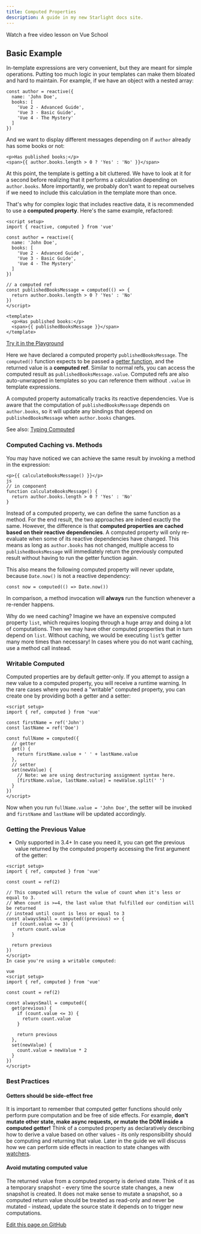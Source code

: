 ```yaml
---
title: Computed Properties
description: A guide in my new Starlight docs site.
---
```

Watch a free video lesson on Vue School
## Basic Example​
In-template expressions are very convenient, but they are meant for simple operations. Putting too much logic in your templates can make them bloated and hard to maintain. For example, if we have an object with a nested array:
```
const author = reactive({
  name: 'John Doe',
  books: [
    'Vue 2 - Advanced Guide',
    'Vue 3 - Basic Guide',
    'Vue 4 - The Mystery'
  ]
})
```
And we want to display different messages depending on if `author` already has some books or not:
```
<p>Has published books:</p>
<span>{{ author.books.length > 0 ? 'Yes' : 'No' }}</span>
```
At this point, the template is getting a bit cluttered. We have to look at it for a second before realizing that it performs a calculation depending on `author.books`. More importantly, we probably don't want to repeat ourselves if we need to include this calculation in the template more than once.

That's why for complex logic that includes reactive data, it is recommended to use a **computed property**. Here's the same example, refactored:

```
<script setup>
import { reactive, computed } from 'vue'

const author = reactive({
  name: 'John Doe',
  books: [
    'Vue 2 - Advanced Guide',
    'Vue 3 - Basic Guide',
    'Vue 4 - The Mystery'
  ]
})

// a computed ref
const publishedBooksMessage = computed(() => {
  return author.books.length > 0 ? 'Yes' : 'No'
})
</script>

<template>
  <p>Has published books:</p>
  <span>{{ publishedBooksMessage }}</span>
</template>
```

[Try it in the Playground](https://bit.ly/4dzGhBx)

Here we have declared a computed property `publishedBooksMessage`. The `computed()` function expects to be passed a [getter function](https://developer.mozilla.org/en-US/docs/Web/JavaScript/Reference/Functions/get#description), and the returned value is a **computed ref**. Similar to normal refs, you can access the computed result as `publishedBooksMessage.value`. Computed refs are also auto-unwrapped in templates so you can reference them without `.value` in template expressions.

A computed property automatically tracks its reactive dependencies. Vue is aware that the computation of `publishedBooksMessage` depends on `author.books`, so it will update any bindings that depend on `publishedBooksMessage` when `author.books` changes.

See also: [Typing Computed](https://vuejs.org/guide/typescript/composition-api.html#typing-computed)

### Computed Caching vs. Methods​
You may have noticed we can achieve the same result by invoking a method in the expression:

```
<p>{{ calculateBooksMessage() }}</p>
js
// in component
function calculateBooksMessage() {
  return author.books.length > 0 ? 'Yes' : 'No'
}
```
Instead of a computed property, we can define the same function as a method. For the end result, the two approaches are indeed exactly the same. However, the difference is that **computed properties are cached based on their reactive dependencies**. A computed property will only re-evaluate when some of its reactive dependencies have changed. This means as long as `author.books` has not changed, multiple access to `publishedBooksMessage` will immediately return the previously computed result without having to run the getter function again.

This also means the following computed property will never update, because `Date.now()` is not a reactive dependency:
```
const now = computed(() => Date.now())
```
In comparison, a method invocation will **always** run the function whenever a re-render happens.

Why do we need caching? Imagine we have an expensive computed property `list`, which requires looping through a huge array and doing a lot of computations. Then we may have other computed properties that in turn depend on `list`. Without caching, we would be executing `list`’s getter many more times than necessary! In cases where you do not want caching, use a method call instead.

### Writable Computed​
Computed properties are by default getter-only. If you attempt to assign a new value to a computed property, you will receive a runtime warning. In the rare cases where you need a "writable" computed property, you can create one by providing both a getter and a setter:
```
<script setup>
import { ref, computed } from 'vue'

const firstName = ref('John')
const lastName = ref('Doe')

const fullName = computed({
  // getter
  get() {
    return firstName.value + ' ' + lastName.value
  },
  // setter
  set(newValue) {
    // Note: we are using destructuring assignment syntax here.
    [firstName.value, lastName.value] = newValue.split(' ')
  }
})
</script>
```
Now when you run `fullName.value = 'John Doe'`, the setter will be invoked and `firstName` and `lastName` will be updated accordingly.

### Getting the Previous Value​
* Only supported in 3.4+
In case you need it, you can get the previous value returned by the computed property accessing the first argument of the getter:

```
<script setup>
import { ref, computed } from 'vue'

const count = ref(2)

// This computed will return the value of count when it's less or equal to 3.
// When count is >=4, the last value that fulfilled our condition will be returned
// instead until count is less or equal to 3
const alwaysSmall = computed((previous) => {
  if (count.value <= 3) {
    return count.value
  }

  return previous
})
</script>
In case you're using a writable computed:

vue
<script setup>
import { ref, computed } from 'vue'

const count = ref(2)

const alwaysSmall = computed({
  get(previous) {
    if (count.value <= 3) {
      return count.value
    }

    return previous
  },
  set(newValue) {
    count.value = newValue * 2
  }
})
</script>
```
### Best Practices​
#### Getters should be side-effect free​
It is important to remember that computed getter functions should only perform pure computation and be free of side effects. For example, **don't mutate other state, make async requests, or mutate the DOM inside a computed getter!** Think of a computed property as declaratively describing how to derive a value based on other values - its only responsibility should be computing and returning that value. Later in the guide we will discuss how we can perform side effects in reaction to state changes with [watchers](https://vuejs.org/guide/essentials/watchers.html).

#### Avoid mutating computed value​
The returned value from a computed property is derived state. Think of it as a temporary snapshot - every time the source state changes, a new snapshot is created. It does not make sense to mutate a snapshot, so a computed return value should be treated as read-only and never be mutated - instead, update the source state it depends on to trigger new computations.

[Edit this page on GitHub](https://github.com/login?return_to=https%3A%2F%2Fgithub.com%2Fvuejs%2Fdocs%2Fedit%2Fmain%2Fsrc%2Fguide%2Fessentials%2Fcomputed.md)


